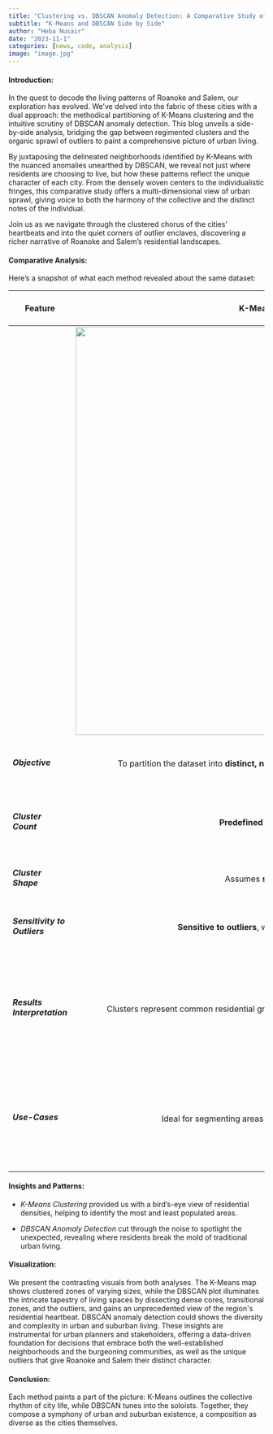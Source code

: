 ---
title: "Clustering vs. DBSCAN Anomaly Detection: A Comparative Study of Roanoke and Salem's Residential Landscapes"
subtitle: "K-Means and DBSCAN Side by Side"
author: "Heba Nusair"
date: "2023-11-1"
categories: [news, code, analysis]
image: "image.jpg"
---

#### **Introduction:**

In the quest to decode the living patterns of Roanoke and Salem, our exploration has evolved. We've delved into the fabric of these cities with a dual approach: the methodical partitioning of K-Means clustering and the intuitive scrutiny of DBSCAN anomaly detection. This blog unveils a side-by-side analysis, bridging the gap between regimented clusters and the organic sprawl of outliers to paint a comprehensive picture of urban living.

By juxtaposing the delineated neighborhoods identified by K-Means with the nuanced anomalies unearthed by DBSCAN, we reveal not just where residents are choosing to live, but how these patterns reflect the unique character of each city. From the densely woven centers to the individualistic fringes, this comparative study offers a multi-dimensional view of urban sprawl, giving voice to both the harmony of the collective and the distinct notes of the individual.

Join us as we navigate through the clustered chorus of the cities' heartbeats and into the quiet corners of outlier enclaves, discovering a richer narrative of Roanoke and Salem's residential landscapes.

#### **Comparative Analysis:**

Here's a snapshot of what each method revealed about the same dataset:

+-----------------------------------+-----------------------------------------------------------------------------------------------+-----------------------------------------------------------------------------------------------------------------------+
| **Feature**                       | **K-Means Clustering**                                                                        | **DBSCAN Anomaly Detection**                                                                                          |
+===================================+:=============================================================================================:+:=====================================================================================================================:+
|                                   | ![](Clustering.JPG){width="803"}                                                              | ![](BDSCAN.png)                                                                                                       |
+-----------------------------------+-----------------------------------------------------------------------------------------------+-----------------------------------------------------------------------------------------------------------------------+
| ##### **Objective**               | To partition the dataset into **distinct, non-overlapping clusters** based on **proximity**.  | To identify **core groups** and **outliers** based on **density**.                                                    |
+-----------------------------------+-----------------------------------------------------------------------------------------------+-----------------------------------------------------------------------------------------------------------------------+
| ##### **Cluster Count**           | **Predefined** number of clusters.                                                            | Number of clusters based on data density, **without predefining**.                                                    |
+-----------------------------------+-----------------------------------------------------------------------------------------------+-----------------------------------------------------------------------------------------------------------------------+
| ##### **Cluster Shape**           | Assumes **spherical** clusters.                                                               | Can detect clusters of **arbitrary shapes**.                                                                          |
+-----------------------------------+-----------------------------------------------------------------------------------------------+-----------------------------------------------------------------------------------------------------------------------+
| ##### **Sensitivity to Outliers** | **Sensitive to outliers**, which may skew the clustering.                                     | **Robust to outliers**, labels them as **noise**.                                                                     |
+-----------------------------------+-----------------------------------------------------------------------------------------------+-----------------------------------------------------------------------------------------------------------------------+
| ##### **Results Interpretation**  | Clusters represent common residential groupings, indicating **popular areas** for settlement. | Highlights **both common groupings and anomalies**, providing insight into standard and atypical residential choices. |
+-----------------------------------+-----------------------------------------------------------------------------------------------+-----------------------------------------------------------------------------------------------------------------------+
| ##### **Use-Cases**               | Ideal for segmenting areas into clear, defined neighborhoods.                                 | Suited for identifying unique living spaces, potential for new developments, and rural or isolated homes.             |
+-----------------------------------+-----------------------------------------------------------------------------------------------+-----------------------------------------------------------------------------------------------------------------------+

#### **Insights and Patterns:**

-   *K-Means Clustering* provided us with a bird's-eye view of residential densities, helping to identify the most and least populated areas.

-   *DBSCAN Anomaly Detection* cut through the noise to spotlight the unexpected, revealing where residents break the mold of traditional urban living.

#### **Visualization:**

We present the contrasting visuals from both analyses. The K-Means map shows clustered zones of varying sizes, while the DBSCAN plot illuminates the intricate tapestry of living spaces by dissecting dense cores, transitional zones, and the outliers, and gains an unprecedented view of the region\'s residential heartbeat. DBSCAN anomaly detection could shows the diversity and complexity in urban and suburban living. These insights are instrumental for urban planners and stakeholders, offering a data-driven foundation for decisions that embrace both the well-established neighborhoods and the burgeoning communities, as well as the unique outliers that give Roanoke and Salem their distinct character.

#### **Conclusion:**

Each method paints a part of the picture: K-Means outlines the collective rhythm of city life, while DBSCAN tunes into the soloists. Together, they compose a symphony of urban and suburban existence, a composition as diverse as the cities themselves.
